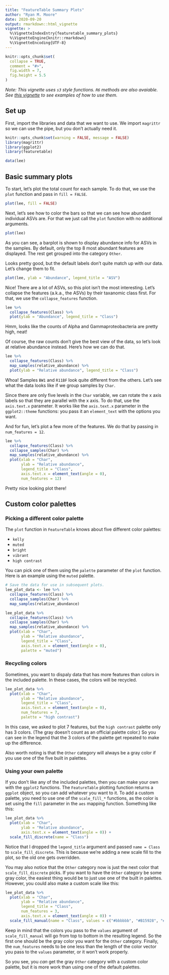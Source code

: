 ```yaml
---
title: "FeatureTable Summary Plots"
author: "Ryan M. Moore"
date: 2020-09-20
output: rmarkdown::html_vignette
vignette: >
  %\VignetteIndexEntry{featuretable_summary_plots}
  %\VignetteEngine{knitr::rmarkdown}
  %\VignetteEncoding{UTF-8}
---
```


```r
knitr::opts_chunk$set(
  collapse = TRUE,
  comment = "#>",
  fig.width = 7,
  fig.height = 5.5
)
```

*Note: This vignette uses `s3` style functions.  `R6` methods are also avaiable.  See [this vignette](TODO) to see examples of how to use them.*

## Set up

First, import the libraries and data that we want to use.  We import `magrittr` so we can use the pipe, but you don't actually need it.

```r
knitr::opts_chunk$set(warning = FALSE, message = FALSE)
library(magrittr)
library(ggplot2)
library(featuretable)

data(lee)
```

## Basic summary plots

To start, let's plot the total count for each sample.  To do that, we use the `plot` function and pass in `fill = FALSE`.

```r
plot(lee, fill = FALSE)
```


Next, let's see how to color the bars so that we can see how abundant individual ASVs are.  For that we just call the `plot` function with no additional arguments.

```r
plot(lee)
```

As you can see, a barplot is shown to display abundance info for ASVs in the samples.  By default, only the top 8 most abundant features are displayed.  The rest get grouped into the category `Other`.

Looks pretty good, but the default labels don't quite match up with our data.  Let's change them to fit.

```r
plot(lee, ylab = "Abundance", legend_title = "ASV")
```

Nice! There are a lot of ASVs, so this plot isn't the most interesting.  Let's collapse the features (a.k.a., the ASVs) by their taxanomic class first.  For that, we use the `collapse_features` function.

```r
lee %>% 
  collapse_features(Class) %>% 
  plot(ylab = "Abundance", legend_title = "Class")
```

Hmm, looks like the counts of Alpha and Gammaproteobacteria are pretty high, neat!

Of course, the raw counts don't give the best view of the data, so let's look at relative abundance instead.  Here's how we can do that.

```r
lee %>% 
  collapse_features(Class) %>% 
  map_samples(relative_abundance) %>% 
  plot(ylab = "Relative abundance", legend_title = "Class")
```

Whoa! Samples `BW1` and `R11BF` look quite different from the others.  Let's see what the data looks like if we group samples by `Char`.

Since there are only five levels in the `Char` variable, we can rotate the x axis labels so that they are parallel with the x axis.  To do that, use the `axis.text.x` parameter.  It works like the `axis.text.x` parameter in the `ggplot2::theme` functions: you pass it an `element_text` with the options you want.

And for fun, let's plot a few more of the features.  We do that by passing in `num_features = 12`.

```r
lee %>% 
  collapse_features(Class) %>% 
  collapse_samples(Char) %>% 
  map_samples(relative_abundance) %>% 
  plot(xlab = "Char", 
       ylab = "Relative abundance",
       legend_title = "Class",
       axis.text.x = element_text(angle = 0),
       num_features = 12)
```

Pretty nice looking plot there!

## Custom color palettes

### Picking a different color palette

The `plot` function in `FeatureTable` knows about five different color palettes:

- `kelly`
- `muted`
- `bright`
- `vibrant`
- `high contrast`

You can pick one of them using the `palette` parameter of the `plot` function.  Here is an example using the `muted` palette.

```r
# Save the data for use in subsequent plots.
lee_plot_data <- lee %>% 
  collapse_features(Class) %>% 
  collapse_samples(Char) %>% 
  map_samples(relative_abundance)

lee_plot_data %>% 
  collapse_features(Class) %>% 
  collapse_samples(Char) %>% 
  map_samples(relative_abundance) %>% 
  plot(xlab = "Char", 
       ylab = "Relative abundance",
       legend_title = "Class",
       axis.text.x = element_text(angle = 0),
       palette = "muted")
```

### Recycling colors

Sometimes, you want to dispaly data that has more features than colors in the included palette.  In these cases, the colors will be recycled.

```r
lee_plot_data %>% 
  plot(xlab = "Char", 
       ylab = "Relative abundance",
       legend_title = "Class",
       axis.text.x = element_text(angle = 0),
       num_features = 7,
       palette = "high contrast")
```

In this case, we asked to plot 7 features, but the `high contrast` palette only has 3 colors.  (The gray doesn't count as an official palette color.)  So you can see in the legend that the 3 colors of the palette get repeated to make up the difference.

Also worth noting is that the `Other` category will always be a gray color if you use one of the five built in palettes.

### Using your own palette

If you don't like any of the included palettes, then you can make your own with the `ggplot2` functions.  The `FeatureTable` plotting function returns a `ggplot` object, so you can add whatever you want to it.  To add a custom palette, you need to use one of the `scale_fill_*` functions, as the color is set using the `fill` parameter in the `aes` mapping function.  Something like this:

```r
lee_plot_data %>% 
  plot(xlab = "Char", 
       ylab = "Relative abundance",
       axis.text.x = element_text(angle = 0)) +
  scale_fill_discrete(name = "Class")
```

Notice that I dropped the `legend_title` argument and passed `name = Class` to `scale_fill_discrete`.  This is because we're adding a new scale fill to the plot, so the old one gets overridden.

You may also notice that the `Other` category now is just the next color that `scale_fill_discrete` picks.  If you want to have the `Other` category be some gray color, the easiest thing would be to just use one of the built in palettes.  However, you could also make a custom scale like this:

```r
lee_plot_data %>% 
  plot(xlab = "Char", 
       ylab = "Relative abundance",
       legend_title = "Class",
       num_features = 3,
       axis.text.x = element_text(angle = 0)) +
  scale_fill_manual(name = "Class", values = c("#bbbbbb", "#B15928", "#FB9A99", "#1F78B4"))
```

Keep in mind that the colors you pass to the `values` argument of `scale_fill_manual` will go from top to bottom in the resulting legend.  So the first one should be the gray color you want for the `Other` category.  Finally, the `num_features` needs to be one less than the length of the color vector you pass to the `values` parameter, or it won't work properly.  

So you see, you *can* get the gray `Other` category with a custom color palette, but it is more work than using one of the default palettes.

